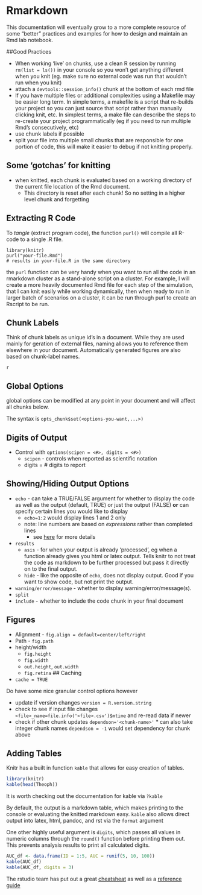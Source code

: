 # Rmarkdown

This documentation will eventually grow to a more complete resource of some "better" practices and examples for how to design and maintain an Rmd lab notebook.

##Good Practices

* When working 'live' on chunks, use a clean R session by running `rm(list = ls())` in your console so you won't get anything different when you knit (eg. make sure no external code was run that wouldn't run when you knit)
* attach a `devtools::session_info()` chunk at the bottom of each rmd file
* If you have multiple files or additional complexities using a Makefile may be easier long term. In simple terms, a makefile is a script that re-builds your project so you can just source that script rather than manually clicking knit, etc. In simplest terms, a make file can describe the steps to re-create your project programmatically (eg if you need to run multiple Rmd's consecutively, etc)
* use chunk labels if possible
* split your file into multiple small chunks that are responsible for one portion of code, this will make it easier to debug if not knitting properly.


## Some 'gotchas' for knitting

* when knitted, each chunk is evaluated based on a working directory of the current file location of the Rmd document. 
  * This directory is reset after each chunk! So no setting in a higher level chunk and forgetting

## Extracting R Code

To *tangle* (extract program code), the function `purl()` will compile all R-code to a single .R file.

```
library(knitr)
purl("your-file.Rmd")
# results in your-file.R in the same directory
```

the `purl` function can be very handy when you want to run all the code in an rmarkdown cluster as a stand-alone script on a cluster. For example, I will create a more heavily documented Rmd file for each step of the simulation, that I can knit easily while working dynamically, then when ready to run in larger batch of scenarios on a cluster, it can be run through purl to create an Rscript to be run.

## Chunk Labels

Think of chunk labels as unique id's in a document. While they are used mainly for geration of external files, naming allows you to reference them elsewhere in your document. Automatically generated figures are also based on chunk-label names.

```
{r <chunk_name>, <additional options>}
```

## Global Options

global options can be modified at any point in your document and will affect all chunks below.

The syntax is `opts_chunk$set(<options-you-want,...>)`

## Digits of Output

* Control with `options(scipen = <#>, digits = <#>)`
  * `scipen` - controls when reported as scientific notation
  * digits = # digits to report

## Showing/Hiding Output Options

* `echo` - can take a TRUE/FALSE argument for whether to display the code as well as the output (default, TRUE) or just the output (FALSE) **or** can specify certain lines you would like to display
    - `echo=1:2` would display lines 1 and 2 only
    - note: line numbers are based on *expressions* rather than completed lines
        + see [here](http://stackoverflow.com/a/22274704/2773255) for more details
* `results`
    * `asis` - for when your output is already 'processed', eg when a function already gives you html or latex output. Tells knitr to not treat the code as markdown to be further processed but pass it directly on to the final output.
    * `hide` - like the opposite of `echo`, does not display output. Good if you want to show code, but not print the output.
* `warning/error/message` - whether to display warning/error/message(s).
* `split`
* `include` - whether to include the code chunk in your final document

## Figures

* Alignment - `fig.align = default=center/left/right`
* Path - `fig.path`
* height/width
  * `fig.height`
  * `fig.width`
  * `out.height`, `out.width`
  * `fig.retina` 
## Caching
* `cache = TRUE`

Do have some nice granular control options however

* update if version changes `version = R.version.string` 
* check to see if input file changes `<file>_name=file.info('<file>.csv')$mtime` and re-read data if newer
* check if other chunk updates `dependson='<chunk-name>'`
        * can also take integer chunk names `dependson = -1` would set dependency for chunk above

## Adding Tables

Knitr has a built in function `kable` that allows for easy creation of tables. 

```r
library(knitr)
kable(head(Theoph))
```

It is worth checking out the documentation for kable via `?kable`

By default, the output is a markdown table, which makes printing to the console or evaluating the knitted markdown easy. `kable` also allows direct output into latex, html, pandoc, and rst via the `format` argument

One other highly useful argument is `digits`, which passes all values in numeric columns through the `round()` function before printing them out. This prevents analysis results to print all calculated digits.

```r
AUC_df <- data.frame(ID = 1:5, AUC = runif(5, 10, 100))
kable(AUC_df)
kable(AUC_df, digits = 3)
```

The rstudio team has put out a great [cheatsheat](https://www.rstudio.org/links/r_markdown_cheat_sheet) as well as a [reference guide](https://www.rstudio.org/links/r_markdown_reference_guide)